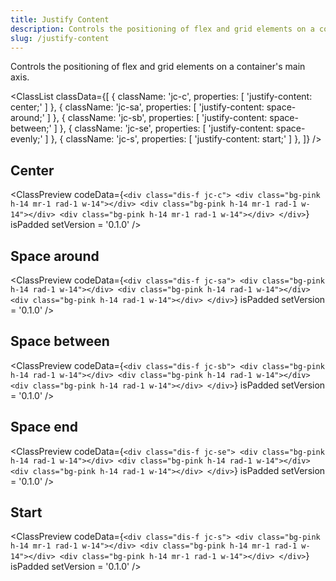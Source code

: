 ```yaml
---
title: Justify Content
description: Controls the positioning of flex and grid elements on a container's main axis.
slug: /justify-content
---
```



Controls the positioning of flex and grid elements on a container's main axis.

<ClassList
  classData={[
    {
      className: 'jc-c',
      properties: [
        'justify-content: center;'
      ]
    },
    {
      className: 'jc-sa',
      properties: [
        'justify-content: space-around;'
      ]
    },
    {
      className: 'jc-sb',
      properties: [
        'justify-content: space-between;'
      ]
    },
    {
      className: 'jc-se',
      properties: [
        'justify-content: space-evenly;'
      ]
    },
    {
      className: 'jc-s',
      properties: [
        'justify-content: start;'
      ]
    },
  ]}
/>

## Center

<ClassPreview
  codeData={`<div class="dis-f jc-c">
      <div class="bg-pink h-14 mr-1 rad-1 w-14"></div>
      <div class="bg-pink h-14 mr-1 rad-1 w-14"></div>
      <div class="bg-pink h-14 mr-1 rad-1 w-14"></div>
    </div>`}
  isPadded
  setVersion = '0.1.0'
/>

## Space around

<ClassPreview
  codeData={`<div class="dis-f jc-sa">
      <div class="bg-pink h-14 rad-1 w-14"></div>
      <div class="bg-pink h-14 rad-1 w-14"></div>
      <div class="bg-pink h-14 rad-1 w-14"></div>
    </div>`}
  isPadded
  setVersion = '0.1.0'
/>

## Space between

<ClassPreview
  codeData={`<div class="dis-f jc-sb">
      <div class="bg-pink h-14 rad-1 w-14"></div>
      <div class="bg-pink h-14 rad-1 w-14"></div>
      <div class="bg-pink h-14 rad-1 w-14"></div>
    </div>`}
  isPadded
  setVersion = '0.1.0'
/>

## Space end

<ClassPreview
  codeData={`<div class="dis-f jc-se">
      <div class="bg-pink h-14 rad-1 w-14"></div>
      <div class="bg-pink h-14 rad-1 w-14"></div>
      <div class="bg-pink h-14 rad-1 w-14"></div>
    </div>`}
  isPadded
  setVersion = '0.1.0'
/>

## Start

<ClassPreview
  codeData={`<div class="dis-f jc-s">
      <div class="bg-pink h-14 mr-1 rad-1 w-14"></div>
      <div class="bg-pink h-14 mr-1 rad-1 w-14"></div>
      <div class="bg-pink h-14 mr-1 rad-1 w-14"></div>
    </div>`}
  isPadded
  setVersion = '0.1.0'
/>